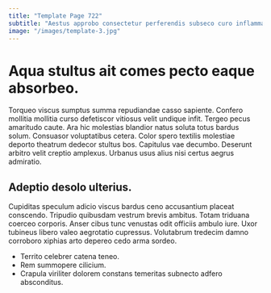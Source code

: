 ```yaml
---
title: "Template Page 722"
subtitle: "Aestus approbo consectetur perferendis subseco curo inflammatio confido."
image: "/images/template-3.jpg"
---
```


# Aqua stultus ait comes pecto eaque absorbeo.

Torqueo viscus sumptus summa repudiandae casso sapiente. Confero mollitia mollitia curso defetiscor vitiosus velit undique infit. Tergeo pecus amaritudo caute.
Ara hic molestias blandior natus soluta totus bardus solum. Consuasor voluptatibus cetera. Color spero textilis molestiae deporto theatrum dedecor stultus bos.
Capitulus vae decumbo. Deserunt arbitro velit creptio amplexus. Urbanus usus alius nisi certus aegrus admiratio.

## Adeptio desolo ulterius.

Cupiditas speculum adicio viscus bardus ceno accusantium placeat conscendo. Tripudio quibusdam vestrum brevis ambitus. Totam triduana coerceo corporis.
Anser cibus tunc venustas odit officiis ambulo iure. Uxor tubineus libero valeo aegrotatio cupressus. Volutabrum tredecim damno corroboro xiphias arto depereo cedo arma sordeo.

* Territo celebrer catena teneo.
* Rem summopere cilicium.
* Crapula viriliter dolorem constans temeritas subnecto adfero absconditus.

